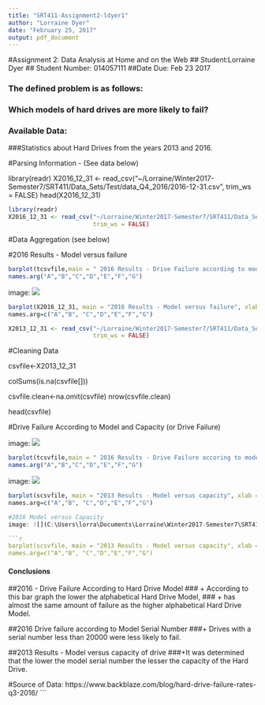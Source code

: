 ```yaml
---
title: "SRT411-Assignment2-ldyer1"
author: "Lorraine Dyer"
date: "February 25, 2017"
output: pdf_document
---
```


#Assignment 2: Data Analysis at Home and on the Web
## Student:Lorraine Dyer
## Student Number: 014057111
##Date Due: Feb 23 2017


### The defined problem is as follows:
### Which models of hard drives are more likely to fail?

### Available Data:
###Statistics about Hard Drives from the years 2013 and 2016.


#Parsing Information - (See data below)


library(readr)
X2016_12_31 <- read_csv("~/Lorraine/Winter2017-Semester7/SRT411/Data_Sets/Test/data_Q4_2016/2016-12-31.csv", 
                        trim_ws = FALSE)
head(X2016_12_31)


```r
library(readr)
X2016_12_31 <- read_csv("~/Lorraine/Winter2017-Semester7/SRT411/Data_Sets/Test/data_Q4_2016/2016-12-31.csv", 
                        trim_ws = FALSE)
```

#Data Aggregation (see below)


#2016 Results - Model versus failure

```r
barplot(tcsvfile,main = " 2016 Results - Drive Failure according to model",xlab = "model",ylab = "Drive Failure", col.axis="blue")
names.arg("A","B","C","D","E","F","G")
```

image: ![](C:\Users\lorra\Documents\Lorraine\Winter2017-Semester7\SRT411-assign2-imgs\2016drvfailtomod.png)


```r
barplot(X2016_12_31, main = "2016 Results - Model versus failure", xlab = "failure", ylab = "Model Serial Number", col.axis="green")
names.arg=c("A","B", "C","D","E","F","G")
```

```r

X2013_12_31 <- read_csv("~/Lorraine/Winter2017-Semester7/SRT411/Data_Sets/Test/data_2013/2013/2013-12-31.csv", 
                        trim_ws = FALSE)
```
#Cleaning Data

csvfile<-X2013_12_31

colSums(is.na(csvfile[]))

csvfile.clean<-na.omit(csvfile)
nrow(csvfile.clean)

head(csvfile)


#Drive Failure According to Model and Capacity (or Drive Failure)

image: ![](C:\Users\lorra\Documents\Lorraine\Winter2017-Semester7\SRT411-assign2-imgs\2016-Results-ModvsFail.png)

```r
barplot(tcsvfile,main = " 2016 Results - Drive Failure accoring to model",xlab = "model",ylab = "Drive Failure", col.axis="blue")
names.arg("A","B","C","D","E","F","G")
```

image: ![](C:\Users\lorra\Documents\Lorraine\Winter2017-Semester7\SRT411-assign2-imgs\2013-modvscap.png)


```r
barplot(scsvfile, main = "2013 Results - Model versus capacity", xlab = "Model Serial Number", ylab = "capacity in bytes", col.axis="red")
names.arg=c("A","B", "C","D","E","F","G")

#2016 Model versus Capacity
image: ![](C:\Users\lorra\Documents\Lorraine\Winter2017-Semester7\SRT411-assign2-imgs\2016-Results-ModvsFail.png)

```r
barplot(scsvfile, main = "2013 Results - Model versus capacity", xlab = "Model Serial Number", ylab = "capacity in bytes", col.axis="red")
names.arg=c("A","B", "C","D","E","F","G")
```


#### Conclusions

##2016 - Drive Failure According to Hard Drive Model
###  + According to this bar graph the lower the alphabetical Hard Drive Model,
###  + has almost the same amount of failure as the higher alphabetical Hard Drive Model.

##2016 Drive failure according to Model Serial Number
###+ Drives with a serial number less than 20000 were less likely to fail.

##2013 Results - Model versus capacity of drive
###+It was determined that the lower the model serial number the lesser the capacity of the Hard Drive.
  
  

#Source of Data: https://www.backblaze.com/blog/hard-drive-failure-rates-q3-2016/
```